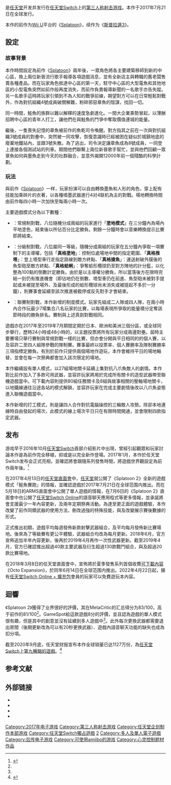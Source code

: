 {{NoteTA
| G1 = Games
}}
{{Infobox video game
| title = 斯普拉遁2
| japanese = スプラトゥーン2
| english = Splatoon 2
| image = Splatoon_2_(artwork).jpg
| developer = [[任天堂企划制作本部|任天堂企划制作本部]]
| publisher = [[任天堂|任天堂]]
| platforms = [[任天堂Switch|任天堂Switch]]
| released = {{vgr|WW|2017年7月21日}}
| genre = [[第三人称射击游戏|第三人称射击]]
| modes = [[单人电子游戏|单人]]、[[多人电子游戏|多人]]
| producer = [[野上恆|野上恆]]
| director = {{spml|天野裕介|井上精太|佐藤慎太郎<ref>{{Cite journal|title=『スプラトゥーン2』開発者インタビュー|author=徳間書店|url=|journal=Nintendo DREAM|issue=2017年10月号|doi=|others=|year=2017|volume=282|page=p4-13|pmid=}}</ref>}}
| composer = 峰岸透<ref>{{Cite web|url=https://www.famitsu.com/news/201701/15124848.html|script-title=ja:『スプラトゥーン』“Squid Squad”の楽曲や『2』の新曲がライブで！　「マリオカート８メドレー」も堪能できた、任天堂スペシャルロックバンドライブリポート【Nintendo Switch 体験会 2017】|accessdate=2017-11-01|work=ファミ通.com|language=ja|archive-date=2017-11-07|archive-url=https://web.archive.org/web/20171107094347/https://www.famitsu.com/news/201701/15124848.html|dead-url=no}}</ref>
| artist = 井上精太
}}

{{vgname|Splatoon 2|ja=スプラトゥーン2|aka-cn=喷射战士2、肆喷乱涂2|aka-tw=漆彈大作戰2|official=斯普拉遁2}}是[[任天堂|任天堂]]开发并发行在[[任天堂Switch|任天堂Switch]]上的[[第三人称射击游戏|第三人称射击游戏]]。本作于2017年7月21日在全球发行。

本作的前作为[[Wii_U|Wii U]]平台的《[[Splatoon|Splatoon]]》，续作为《[[斯普拉遁3|斯普拉遁3]]》。

== 設定 ==
=== 故事背景 ===
本作時間設定為前作《[[Splatoon|Splatoon]]》兩年後，一眾角色將各主要建築移師到新的中心區，換上兩位新晉流行歌手報導各項遊戲消息，並有全新店主與轉職的舊老闆售賣各種產品。而在玩家角色抵達中心區的第一天，駐守中心區的大型電魚和其他地區的小型電魚突然如前作般再度消失，而前作負責報導新聞的一名歌手亦告失蹤。另一名歌手這時將玩家引領到不為人知的戰爭前線，期望對方可以在日常輕鬆對戰外，作為對抗組織4號成員破關解難，粉碎邪惡章魚的陰謀，找回一切。

同一時間，鮭魚的族群以難以解釋的速度急劇進化。一間大企業乘勢冒起，以薄酬招聘中心區的青年人打工，讓他們在與鮭魚的鬥爭中奪取價值連城的能量。

繼後，一隻喪失記憶的章魚被前作的魚乾司令喚醒。對方指其之前在一次與對抗組織3號成員的對壘中，突然被一同攻擊，恢復意識時已經被困在疑似於城鎮地底的廢棄地鐵站內，並跟3號失散。為了逃出，司令決定讓章魚成為8號成員，一同登上連接各個測試站的列車。期間他們聯繫上兩位新晉歌手幫忙，並與他們回顧一眾章魚如何與墨魚走到今天的社群融合，並意外揭開12000年前一個殘酷的科學計劃。

=== 玩法 ===
與前作《[[Splatoon|Splatoon]]》一样，玩家扮演可以自由轉換墨魚和人形的角色，穿上配有技能加乘碎片的衣著，以各種噴墨武器進行4对4联机為主的對戰。場地轉換時間由前作每四小時一次加快至每兩小時一次。

主要遊戲模式分為以下數種：
* {{vgname2|通常對戰|en=Regular Battle|ja=レギュラーマッチ}}：常規制對戰，八位隨機分成兩組的玩家進行「'''塗地模式'''」在三分鐘內為場內平地塗色，結束後以所佔百分比定勝負。剩餘一分鐘時會以音樂轉換提示比賽即將結束。
* {{vgname2|真格對戰|en=Ranked Battle|ja=ガチマッチ}}：分級制對戰，八位屬同一等級，隨機分成兩組的玩家在五分鐘內爭取一項賽制下的主導權，包括「'''真格塗地'''」：控制位處場地中間的指定範圍、「'''真格推塔'''」：登上塔型車行走指定路線到敵方終點、「'''真格搶魚'''」：運送射破外膜後的魚型砲至敵方終點、「'''真格蛤蜊'''」：爭奪蛤形欖球扔至對方陣地的計分籃，以化整為100點的倒數計定勝負。由於是以主導權分勝負，所以當落後方在限時完結一刻仍有推進機會（即佔地仍在倒數、塔型車仍在前進、魚型砲未被對手提起或未被提至場外、及最後形成的蛤形欖球尚未消失或被提起不多於一分鐘），則賽事會延續至該次推進被截停或反先對手才會結束。
* {{vgname2|排位對戰|en=League Battle|ja=リーグマッチ}}：聯賽制對戰，本作新增的制度模式。玩家先組成二人隊或四人隊，在兩小時內合作玩最少7場集合八名玩家的比賽，以每場表現所爭取的能量積分定奪該節時段的勝負排名。賽制與上述真劍對戰相同。

遊戲亦在2017年至2019年7月期間定期於日本、歐洲和美洲三個分區，或全球同步舉行，歷時24小時或48小時的{{vgname2|噴濺節|en=Splatfest|ja=フェス}}，以主題投票將所有玩家分成兩邊對壘。屆時主要賽場只舉行賽制與常規對戰一樣的比賽，但亦會分開與平日相同的的個人賽，以及容許二至四人組隊參戰的隊制賽。賽事最終以投票率、個人賽勝率及隊制賽勝率三項指標定勝負。有別於前作只提供兩個場地作遊玩，本作會維持平日的場地輪替，並會在每一次祭典都會加入該次限定的場地。

本作繼續設有單人模式{{vgname2|英雄模式|en=Hero Mode}}，以27組場地關卡延續上集對抗八爪魚敵人的劇情。本作對比前作加入了多款可用武器，並容許玩家將用於完成所有關卡的造型武器帶至聯機遊戲當中。可下載內容則提供80組任務關卡及8組與故事相關的壓軸場地關卡，以地鐵線通往沿途各站的模式解鎖，並容許玩家在完成主要劇情後改以八爪魚姿態進入聯機遊戲當中。

本作新增的打工模式{{vgname2|鮭魚賽跑|en=Salmon Run|ja=サーモンラン}}，則是讓四人合作對抗電腦操控的三輪敵人攻勢。除卻本地連線時自由發起的場次，此模式的線上場次平日只在有限時間開通，並會限制四款指定武器。

== 发布 ==
游戏早于2016年10月[[任天堂Switch|任天堂Switch]]首部介紹影片中出現，曾經引起觀眾和玩家討論本作是為前作完全移植，抑或是以完全新作登場。2017年1月，本作於任天堂Switch发布会正式亮相，並確認將會跟隨系列發售時間，將遊戲世界觀設定為前作兩年後。<ref>{{Cite web|url=http://www.ign.com/articles/2017/01/13/splatoon-2-announced-for-nintendo-switch|title=Splatoon 2 Announced for Nintendo Switch|last=Dornbush|first=Jonathon|date=2017-01-12|website=[[IGN|IGN]]|publisher=|language=en-US|access-date=2017-01-13|archive-date=2017-01-22|archive-url=https://web.archive.org/web/20170122131500/http://www.ign.com/articles/2017/01/13/splatoon-2-announced-for-nintendo-switch|dead-url=no}}</ref>

在2017年4月13日的[[任天堂直面會|任天堂直面會]]中，[[任天堂|任天堂]]就公開了《Splatoon 2》全新的遊戲模式「鮭魚賽跑」的情報，並確認遊戲於2017年7月21日在全球范围内推出。而在5月18日的ARMS直面會中公開了單人遊戲的情報，在7月6日的《Splatoon 2》直面會中也公開了[[任天堂Switch_Online|任天堂Switch Online]]的語音聊天應用程式等更多情報，並承諾將會支援最少一年內容更新，及兩年定期祭典活動。為達至更正面的遊戲體驗，本作改變了前作同類武器的使用方法，刪改過強的特殊技能，與及改變展示賽後數據的形式。

正式推出初期，遊戲平均每週發佈新款射擊武器組合，及平均每月發佈新比賽場地。後來為了等級賽有更公平體驗，武器組合均改為每月更新。2018年6月，官方宣佈追加半年內容更新，後再於2019年4月再作一次性武器更新。截至2019年4月，官方已確認推出超過40款主要武器及衍生超過130款戰鬥組合，與及超過20款比賽場地。

在2018年3月8日的任天堂直面會中，宣佈將於夏季發售系列首個收費[[可下載內容|可下載內容]] 《Octo Expansion》，於同年6月14日在全球范围内推出。2022年4月22日起，擁有[[任天堂Switch_Online|任天堂Switch Online + 擴充包]]會員的玩家可以免費遊玩本內容。

== 迴響 ==
{{Video game reviews
| MC       = 83/100<ref name="MC">{{cite web |url=https://www.metacritic.com/game/switch/splatoon-2 |title=Splatoon 2 for Switch |website=[[Metacritic|Metacritic]] |access-date=2017-07-18 |dead-url=no |archive-url=https://web.archive.org/web/20170621044102/http://www.metacritic.com/game/switch/splatoon-2 |archive-date=2017-06-21 }}</ref>
| Destruct = 8.5/10<ref name="Destruct">{{cite web |last=Carter |first=Chris |date=2017-07-18 |url=https://www.destructoid.com/review-splatoon-2-447595.phtml |title=Review: Splatoon 2 |website=[[Destructoid|Destructoid]] |access-date=2017-07-18 |archive-date=2019-09-28 |archive-url=https://web.archive.org/web/20190928173735/https://www.destructoid.com/review-splatoon-2-447595.phtml |dead-url=no }}</ref>
| EGM      = 9/10<ref name="EGM">{{cite magazine |last=L Patterson |first=Mollie |date=2017-07-24 |url=http://www.egmnow.com/articles/reviews/splatoon-2-review |title=Splatoon 2 review |magazine=[[Electronic_Gaming_Monthly|Electronic Gaming Monthly]] |access-date=2017-07-24 |dead-url=no |archive-url=https://web.archive.org/web/20170725012609/http://www.egmnow.com/articles/reviews/splatoon-2-review/ |archive-date=2017-07-25 }}</ref>
| GI       = 8.25/10<ref name="GI">{{cite magazine |last=Shea |first=Brian |date=2017-07-18 |url=http://www.gameinformer.com/games/splatoon_2/b/switch/archive/2017/07/18/splatoon-2-game-informer-review.aspx |title=A Fresh Coat Of Ink - Splatoon 2 - Switch |magazine=[[Game_Informer|Game Informer]] |access-date=2017-07-18 |dead-url=no |archive-url=https://web.archive.org/web/20170719005314/http://www.gameinformer.com/games/splatoon_2/b/switch/archive/2017/07/18/splatoon-2-game-informer-review.aspx |archive-date=2017-07-19 }}</ref>
| GameRev  = {{Rating|4|5}}<ref name="GameRev">{{cite web |last=Vincent |first=Brittany |date=2017-07-21 |url=http://www.gamerevolution.com/review/341947-splatoon-2-review-catch-of-the-day |title=Splatoon 2 Review – Catch of the Day |publisher=[[Game_Revolution|Game Revolution]] |access-date=2017-07-21 |dead-url=no |archive-url=https://web.archive.org/web/20170722234004/http://www.gamerevolution.com/review/341947-splatoon-2-review-catch-of-the-day |archive-date=2017-07-22 }}</ref>
| GSpot    = 8/10<ref name="GSpot">{{cite web |last=Plagge |first=Kallie |date=2017-07-18 |url=https://www.gamespot.com/reviews/splatoon-2-review/1900-6416716/ |title=Splatoon 2 Review |website=[[GameSpot|GameSpot]] |access-date=2017-07-18 |archive-date=2019-09-28 |archive-url=https://web.archive.org/web/20190928173742/https://www.gamespot.com/reviews/splatoon-2-review/1900-6416716/ |dead-url=no }}</ref>
| GRadar   = {{Rating|4|5}}<ref name="GRadar">{{cite web |last=Horti |first=Samuel |date=2017-07-18 |url=https://www.gamesradar.com/splatoon-2-review/ |title=Splatoon 2 review: 'Bright colours and squelchy sounds draw you into a mechanically complex shooter' |website=[[GamesRadar+|GamesRadar+]] |access-date=2017-07-18 |dead-url=no |archive-url=https://web.archive.org/web/20170721121511/http://www.gamesradar.com/splatoon-2-review/ |archive-date=2017-07-21 }}</ref>
| IGN      = 8.3/10<ref name="IGN">{{cite web |last=Graeber |first=Brendan |date=2017-07-24 |url=https://www.ign.com/articles/2017/07/21/splatoon-2-review |title=Splatoon 2 Review |website=[[IGN|IGN]] |access-date=2017-07-24 |dead-url=no |archive-url=https://web.archive.org/web/20170724030326/http://www.ign.com/articles/2017/07/21/splatoon-2-review |archive-date=2017-07-24 }}</ref>
| NLife    = {{Rating|10|10}}<ref name="NLife">{{cite web |last=Olney |first=Alex |date=2017-07-18 |url=http://www.nintendolife.com/reviews/nintendo-switch/splatoon_2 |title=Splatoon 2 Review – Switch |website=[[Nintendo_Life|Nintendo Life]] |access-date=2017-07-18 |archive-date=2019-11-27 |archive-url=https://web.archive.org/web/20191127072404/http://www.nintendolife.com/reviews/nintendo-switch/splatoon_2 |dead-url=no }}</ref>
| NWR      = 8.5/10<ref name="NWR">{{Cite web |last=Ronaghan |first=Neal |date=2017-07-18 |url=http://www.nintendoworldreport.com/review/45009/splatoon-2-switch-review |title=Splatoon 2 Review |website=Nintendo World Report |archive-url=https://web.archive.org/web/20170722194639/http://www.nintendoworldreport.com/review/45009/splatoon-2-switch-review |archive-date=2017-07-22 |dead-url=no |access-date=2017-07-25 }}</ref>
}}
《Splatoon 2》獲得了业界很好的評價，其在MetaCritic的汇总得分为83/100，高于前作的81/100<ref name="MC" />。GameSpot給這款遊戲8分的評價，並且認為遊戲的單人模式很有趣，但是其中的創意並沒有延續到多人遊戲中<ref name="GSpot" />。此外每次更換武器都需要退出房間（後期更新改為可以有20秒更换武器）、遊戲內語音聊天功能的缺失也成為扣分項。

截至2020年9月底，任天堂财报宣布本作全球销量已达1127万份，為[[任天堂Switch|任天堂Switch]]上[[畅销任天堂Switch游戏列表|第九暢銷的遊戲]]。<ref>{{Cite web|script-title=ja:任天堂の2020年3月期決算は増収増益、純利益は2,586億円に─生産・出荷は回復傾向、『あつまれ どうぶつの森』はスイッチ史上最大の滑り出し（インサイド）|url=https://headlines.yahoo.co.jp/hl?a=20200507-00000005-isd-game|accessdate=2020-05-09|work=Yahoo!ニュース|language=ja|archive-date=2020-05-10|archive-url=https://web.archive.org/web/20200510123401/https://headlines.yahoo.co.jp/hl?a=20200507-00000005-isd-game|dead-url=yes}}</ref>

== 参考文献 ==
{{reflist}}

== 外部链接 ==
* {{Official|http://www.nintendo.com.hk/splatoon2/}}{{zh-hant}}
* {{Official|https://www.nintendo.tw/splatoon2/}}{{zh-hant}}
* {{Official|https://www.nintendo.co.jp/switch/aab6a/index.html}}{{ja}}
* {{official website|http://www.nintendo.com/games/detail/splatoon-2-switch}}{{en}}

{{Splatoon系列}}

{{DEFAULTSORT:Splatoon 2}}
[[Category:2017年电子游戏|Category:2017年电子游戏]]
[[Category:第三人称射击游戏|Category:第三人称射击游戏]]
[[Category:任天堂企划制作本部游戏|Category:任天堂企划制作本部游戏]]
[[Category:任天堂Switch獨占遊戲|Category:任天堂Switch獨占遊戲]]
[[Category:斯普拉遁系列|2]]
[[Category:多人及單人電子遊戲|Category:多人及單人電子遊戲]]
[[Category:后传电子游戏|Category:后传电子游戏]]
[[Category:可使用amiibo的游戏|Category:可使用amiibo的游戏]]
[[Category:心灵控制题材作品|Category:心灵控制题材作品]]